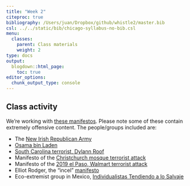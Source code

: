 ```yaml
---
title: "Week 2"
citeproc: true
bibliography: /Users/juan/Dropbox/github/whistle2/master.bib
csl: ../../static/bib/chicago-syllabus-no-bib.csl
menu: 
  classes:
    parent: Class materials
    weight: 2
type: docs
output:
  blogdown::html_page:
    toc: true
editor_options: 
  chunk_output_type: console
---
```



## Class activity


We're working with [these manifestos](https://www.dropbox.com/sh/648s8i2itdjfriy/AACZrJxTdwPXFMDTkya6Gb_La?dl=0). Please note some of these contain extremely offensive content. The people/groups included are: 

- The [New Irish Republican Army](https://en.wikipedia.org/wiki/New_Irish_Republican_Army)
- [Osama bin Laden](https://en.wikipedia.org/wiki/Osama_bin_Laden)
- [South Carolina terrorist, Dylann Roof](https://en.wikipedia.org/wiki/Dylann_Roof)
- Manifesto of the [Christchurch mosque terrorist attack](https://en.wikipedia.org/wiki/Christchurch_mosque_shootings)
- Manifesto of the [2019 el Paso, Walmart terrorist attack](https://en.wikipedia.org/wiki/2019_El_Paso_shooting)
- Elliot Rodger, the "incel" [manifesto](https://en.wikipedia.org/wiki/2014_Isla_Vista_killings)
- Eco-extremist group in Mexico, [Individualistas Tendiendo a lo Salvaje](https://en.wikipedia.org/wiki/Individualists_Tending_to_the_Wild)




